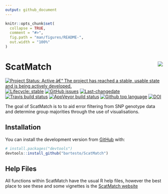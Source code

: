 ```yaml
---
output: github_document
---
```


<!-- README.md is generated from README.Rmd. Please edit that file -->

```r
knitr::opts_chunk$set(
  collapse = TRUE,
  comment = "#>",
  fig.path = "man/figures/README-",
  out.width = "100%"
)
```

# ScatMatch <img src="man/figures/scatmatch_logo.png" align="right" style="padding-left:10px;background-color:white;" />

<!-- badges: start -->
[![Project Status: Active â€“ The project has reached a stable, usable state and is being actively developed.](https://www.repostatus.org/badges/latest/active.svg)](https://www.repostatus.org/#active)
[![Lifecycle: stable](https://img.shields.io/badge/lifecycle-stable-brightgreen.svg)](https://www.tidyverse.org/lifecycle/#stable)
[![GitHub issues](https://img.shields.io/github/issues/bartesto/ScatMatch.svg?style=popout)](https://github.com/bartesto/ScatMatch/issues/)
[![Last-changedate](https://img.shields.io/github/last-commit/bartesto/ScatMatch.svg)](https://github.com/bartesto/ScatMatch/commits/master)
[![Travis build status](https://travis-ci.org/bartesto/ScatMatch.svg?branch=master)](https://travis-ci.org/bartesto/ScatMatch)
[![AppVeyor build status](https://ci.appveyor.com/api/projects/status/github/bartesto/ScatMatch?branch=master&svg=true)](https://ci.appveyor.com/project/bartesto/ScatMatch)
[![Github top language](https://img.shields.io/github/languages/top/bartesto/ScatMatch.svg)](https://github.com/bartesto/ScatMatch/)
[![DOI](https://zenodo.org/badge/202643428.svg)](https://zenodo.org/badge/latestdoi/202643428)
<!-- badges: end -->

The goal of ScatMatch is to to aid error filtering from SNP genotype data and 
determine group majorities through the use of visualisations.

## Installation

You can install the development version from [GitHub](https://github.com/bartesto) with:

``` r
# install.packages("devtools")
devtools::install_github("bartesto/ScatMatch")
```
## Help Files

All functions within ScatMatch have the usual R help files, however the best place to see these and some vignettes is the [ScatMatch website](https://bartesto.github.io/ScatMatch/index.html)
